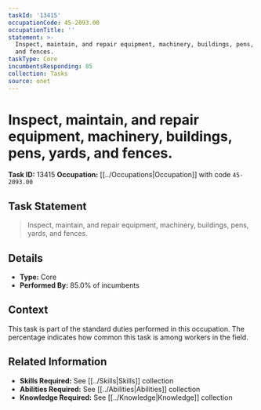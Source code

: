 ```yaml
---
taskId: '13415'
occupationCode: 45-2093.00
occupationTitle: ''
statement: >-
  Inspect, maintain, and repair equipment, machinery, buildings, pens, yards,
  and fences.
taskType: Core
incumbentsResponding: 85
collection: Tasks
source: onet
---
```

# Inspect, maintain, and repair equipment, machinery, buildings, pens, yards, and fences.

**Task ID:** 13415
**Occupation:** [[../Occupations|Occupation]] with code `45-2093.00`

## Task Statement

> Inspect, maintain, and repair equipment, machinery, buildings, pens, yards, and fences.

## Details

- **Type:** Core
- **Performed By:** 85.0% of incumbents

## Context

This task is part of the standard duties performed in this occupation. The percentage indicates how common this task is among workers in the field.

## Related Information

- **Skills Required:** See [[../Skills|Skills]] collection
- **Abilities Required:** See [[../Abilities|Abilities]] collection
- **Knowledge Required:** See [[../Knowledge|Knowledge]] collection
